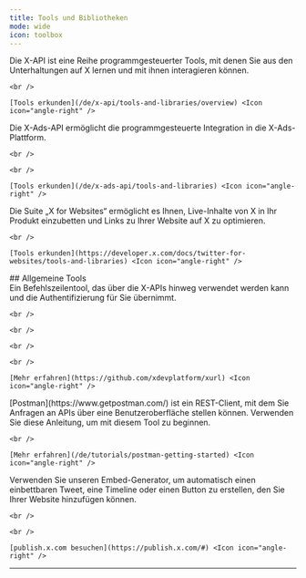 ```yaml
---
title: Tools und Bibliotheken
mode: wide
icon: toolbox
---
```


<CardGroup cols={3}>
  <Card title="X API" icon="square-x-twitter" iconType="solid">
    Die X-API ist eine Reihe programmgesteuerter Tools, mit denen Sie aus den Unterhaltungen auf X lernen und mit ihnen interagieren können.

    <br />

    [Tools erkunden](/de/x-api/tools-and-libraries/overview) <Icon icon="angle-right" />
  </Card>

  <Card title="X Ads API" icon="rectangle-ad" iconType="solid">
    Die X-Ads-API ermöglicht die programmgesteuerte Integration in die X-Ads-Plattform.

    <br />

    <br />

    [Tools erkunden](/de/x-ads-api/tools-and-libraries) <Icon icon="angle-right" />
  </Card>

  <Card title="X for Websites" icon="laptop-code" iconType="solid">
    Die Suite „X for Websites“ ermöglicht es Ihnen, Live-Inhalte von X in Ihr Produkt einzubetten und Links zu Ihrer Website auf X zu optimieren.

    <br />

    [Tools erkunden](https://developer.x.com/docs/twitter-for-websites/tools-and-libraries) <Icon icon="angle-right" />
  </Card>
</CardGroup>

<div id="general-tools">
  ## Allgemeine Tools
</div>

<CardGroup cols={3}>
  <Card title="xurl" icon="key" iconType="solid">
    Ein Befehlszeilentool, das über die X-APIs hinweg verwendet werden kann und die Authentifizierung für Sie übernimmt.

    <br />

    <br />

    <br />

    <br />

    [Mehr erfahren](https://github.com/xdevplatform/xurl) <Icon icon="angle-right" />
  </Card>

  <Card title="Postman" icon="envelopes-bulk" iconType="solid">
    [Postman](https://www.getpostman.com/) ist ein REST-Client, mit dem Sie Anfragen an APIs über eine Benutzeroberfläche stellen können. Verwenden Sie diese Anleitung, um mit diesem Tool zu beginnen.

    <br />

    [Mehr erfahren](/de/tutorials/postman-getting-started) <Icon icon="angle-right" />
  </Card>

  <Card title="Embed generator" icon="terminal" iconType="solid">
    Verwenden Sie unseren Embed-Generator, um automatisch einen einbettbaren Tweet, eine Timeline oder einen Button zu erstellen, den Sie Ihrer Website hinzufügen können.

    <br />

    <br />

    [publish.x.com besuchen](https://publish.x.com/#) <Icon icon="angle-right" />
  </Card>
</CardGroup>

---